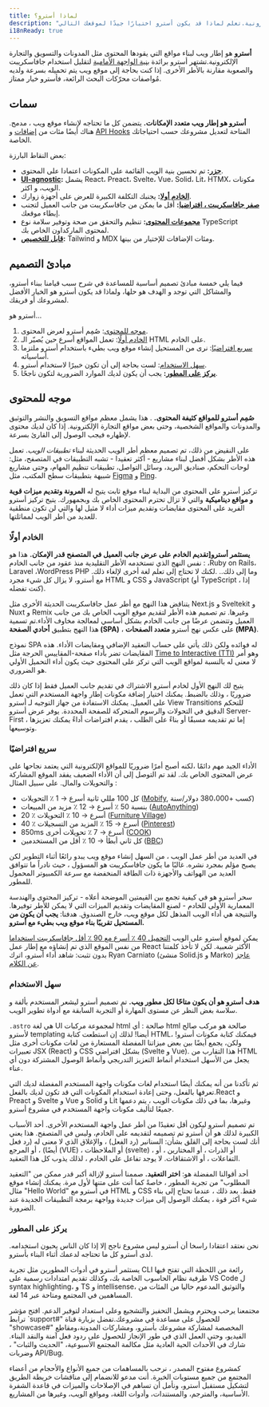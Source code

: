 ```yaml
---
title: لماذا أسترو؟
description: "أسترو هو إطار الويب لبناء مواقع الويب التي تعتمد على المحتوى مثل المدونات والتسويق والتجارة الإلكترونية.تعلم لماذا قد يكون أسترو اختيارًا جيدًا لموقعك التالي."
i18nReady: true
---
```


**أسترو** هو إطار ويب لبناء مواقع التي يقودها المحتوى مثل المدونات والتسويق والتجارة الإلكترونية.تشتهر أسترو برائدة [بنية الواجهة الأمامية](/ar/concepts/islands/) لتقليل استخدام جافاسكريبت والصعوبة مقارنة بالأطر الأخرى. إذا كنت بحاجة إلى موقع ويب يتم تحميله بسرعة ولديه مُواصفات محرّكات البحث الرائعة، فأسترو خيار ممتاز.

## سمات

**أسترو هو إطار ويب متعدد الإمكانات.** يتضمن كل ما تحتاجه لإنشاء موقع ويب ، مدمج.  هناك أيضًا مئات من [إضافات](https://astro.build/integrations/) و [API Hooks](/ar/reference/integrations-reference/) المتاحة لتعديل مشروعك حسب احتياجاتك الخاصة.

بعض النقاط البارزة:

- **[جزر](/ar/concepts/islands/):** تم تحسين بنية الويب القائمة على المكونات اعتمادا على المحتوى.
- **[UI-agnostic](/ar/guides/framework-components/):** يشمل React، Preact، Svelte، Vue، Solid، Lit، HTMX، مكونات الويب، و اكثر.
- **[الخادم أولا](/ar/guides/on-demand-rendering/):** يجنبك التكلفة الكبيرة للعرض على أجهزة زوارك.
- **[صفر جافاسكريبت ، افتراضيا](/ar/basics/astro-components/):** أقل ما يمكن من جافاسكريبت من جانب العميل لتجنب إبطاء موقعك.
- **[مجموعات المحتوى](/ar/guides/content-collections/):** تنظيم والتحقق من صحة وتوفير سلامة نوع TypeScript لمحتوى الماركداون الخاص بك.
- **[قابل للتخصيص](/ar/guides/integrations-guide/):** Tailwind و MDX  ومئات الإضافات للإختيار من بينها.

## مبادئ التصميم

فيما يلي خمسة مبادئ تصميم أساسية للمساعدة في شرح سبب قيامنا ببناء أسترو، والمشاكل التي توجد و الهدف هو حلها، ولماذا قد يكون أسترو هو الخيار الأفضل لمشروعك أو فريقك.

أسترو هو...

1. [موجه للمحتوى](#موجه-للمحتوى): صُمِم أسترو لعرض المحتوى.
2. [الخادم أولًا](#الخادم-أولًا): تعمل المواقع أسرع حين يُصيّر الـ HTML على الخادم.
3. [سريع افتراضيًا](#سريع-افتراضيًا): نرى من المستحيل إنشاء موقع ويب بطيء باستخدام أسترو ملتزما أساسياته.
4. [سهل الاستخدام](#سهل-الاستخدام): لست بحاجة إلى أن تكون خبيرًا لاستخدام أسترو.
5. **[يركز  على المطور](#يركز-على-المطور):** يجب أن يكون لديك الموارد الضرورية لتكون ناجحًا.

## موجه للمحتوى

**صُمِم أسترو للمواقع كثيفة المحتوى.** . هذا يشمل معظم مواقع التسويق والنشر والتوثيق والمدونات والمواقع الشخصية، وحتى بعض مواقع التجارة الإلكترونية. إذا كان لديك محتوى لإظهاره فيجب الوصول إلى القارئ بسرعة.

على النقيض من ذلك، تم تصميم معظم أطر الويب الحديثة لبناء *تطبيقات الويب*. تعمل هذه الأطر بشكل أفضل لبناء مشاريع - أكثر تعقيدا - تشبه التطبيقات في المتصفح، مثل: لوحات التحكم، صناديق البريد، وسائل التواصل، تطبيقات تنظيم المهام، وحتى مشاريع شبيهة بتطبيقات سطح المكتب، مثل [Figma](https://figma.com/) و [Ping](https://ping.gg/).

 تركيز أسترو على المحتوى من البداية لبناء موقع ثابت يتيح له **المرونة وتقديم ميزات قوية و مواقع ديناميكية** والتي لا تزال تحترم المحتوى الخاص بك وبجمهورك. يتيح تركيز أسترو الفريد على المحتوى مقايضات وتقديم ميزات أداء لا مثيل لها والتي لن تكون منطقية للعديد من أطر الويب لمماثلتها.

### الخادم أولًا

**يستثمر أسترو[تقديم الخادم على عرض جانب العميل في المتصفح قدر الإمكان.** هذا هو نفس النهج الذي تستخدمه الأطر التقليدية منذ عقود من جانب الخادم :  ،Ruby on Rails، Laravel ،WordPress PHP  وما إلى ذلك.. .لكنك لا تحتاج إلى تعلم لغة أخرى لإلغاء ذلك. مع أسترو، لا يزال كل شيء مجرد HTML و CSS و JavaScript (أو TypeScript ، إذا كنت تفضله).

يتناقض هذا النهج مع أطر عمل جافاسكريبت الحديثة الأخرى مثل Next.js و Sveltekit و Nuxt و Remix وغيرها. تم تصميم هذه الأطر لتقديم موقع الويب الخاص بك من جانب العميل وتتضمن عرضًا من جانب الخادم بشكل أساسي لمعالجة مخاوف الأداء.تم تسمية هذا النهج بتطبيق **أحادي الصفحة (SPA)** ، على عكس نهج أسترو **متعدد الصفحات (MPA)**.

نموذج SPA له فوائده ولكن ذلك يأتي على حساب التعقيد الإضافي ومقايضات الأداء. هذه المقايضات تضر بأداء صفحة-المقاييس الحرجة مثل [Time to Interactive (TTI)](https://web.dev/interactive/) وهو أمر لا معنى له بالنسبة لمواقع الويب التي تركز على المحتوى حيث يكون أداء التحميل الأولي هو الضروري.

يتيح لك النهج الأول لخادم أسترو الاشتراك في تقديم جانب العميل فقط إذا كان ذلك ضروريًا ، وذلك بالضبط. يمكنك اختيار إضافة مكونات إطار واجهة المستخدم التي تعمل على العميل. يمكنك الاستفادة من جهاز التوجيه لـ أسترو View Transitions للتحكم الدقيق في التحولات والرسوم المتحركة للصفحة المحددة. يوفر عرض أسترو Server-First ، إما تم تقديمه مسبقًا أو بناءً على الطلب ، يقدم افتراضات أداءً يمكنك تعزيزها وتوسيعها.

### سريع افتراضيًا

الأداء الجيد مهم دائمًا ،لكنه أصبح أمرًا ضروريًا للمواقع الإلكترونية التي يعتمد نجاحها على عرض المحتوى الخاص بك. لقد تم التوصل إلى أن الأداء الضعيف  يفقد الموقع المشاركة والتحويلات والمال. على سبيل المثال :

- كل 100 مللي ثانية أسرع → 1 ٪ التحويلات ([Mobify](https://web.dev/why-speed-matters/), كسب +380،000 دولار/سنة)
- بنسبة 50 ٪ أسرع → 12 ٪  مزيد من المبيعات ([AutoAnything](https://www.digitalcommerce360.com/2010/08/19/web-accelerator-revs-conversion-and-sales-autoanything/))
- 20 ٪ أسرع → 10 ٪ التحويلات ([Furniture Village](https://www.thinkwithgoogle.com/intl/en-gb/marketing-strategies/app-and-mobile/furniture-village-and-greenlight-slash-page-load-times-boosting-user-experience/))
- 40 ٪ أسرع → 15 ٪ المزيد من التسجيلات ([Pinterest](https://medium.com/pinterest-engineering/driving-user-growth-with-performance-improvements-cfc50dafadd7))
- 850ms أسرع → 7 ٪ تحويلات أخرى ([COOK](https://web.dev/why-speed-matters/))
- كل ثاني أبطأ → 10 ٪ أقل من المستخدمين ([BBC](https://www.creativebloq.com/features/how-the-bbc-builds-websites-that-scale))

في العديد من أطر عمل الويب ، من السهل إنشاء موقع ويب يبدو رائعًا أثناء التطوير لكن يصبح مؤلم بمجرد نشره. غالبًا ما يكون جافاسكريبت هو المسؤول ، حيث نادراً ما تتوافق العديد من الهواتف والأجهزة ذات الطاقة المنخفضة مع سرعة الكمبيوتر المحمول للمطور.

سحر أسترو هو في كيفية تجمع بين القيمتين الموضحة أعلاه - تركيز المحتوى والهندسة المعمارية الأولى للخادم - لصنع المقايضات وتقديم الميزات التي لا يمكن للأطر توفيرها. والنتيجة هي أداء الويب المذهل لكل موقع ويب، خارج الصندوق. هدفنا: **يجب أن يكون من المستحيل تقريبًا بناء موقع ويب بطيء مع أسترو.**

 يمكن لموقع أسترو على الويب [التحميل 40 ٪ أسرع مع 90 ٪ أقل جافاسكريبت استخداما](https://twitter.com/t3dotgg/status/1437195415439360003) من نفس الموقع الذي تم إنشاؤه مع إطار عمل React الأكثر شعبية. لكن لا تأخذ كلمتنا بدون تثبت: شاهد أداء أسترو، اترك Ryan Carniato (منشئ Solid.js و Marko) [عاجز عن الكلام](https://youtu.be/2ZEMb_H-LYE?t=8163).


### سهل الاستخدام

**هدف أسترو هو أن يكون متاحًا لكل مطور ويب.** تم تصميم أسترو ليشعر المستخدم بألفة و سلاسة بغض النظر عن مستوى المهارة أو التجربة السابقة مع أدواة تطوير الويب. 

`.astro`  هي لغة UI لمجموعة مركبات   html صالحة : أي html صالحة هو مركب صالح لأسترو templating أيضا! لذلك إن استطعت كتابة HTML، فيمكنك كتابة مكونات أسترو! ولكن، يجمع أيضًا بين بعض ميزاتنا المفضلة المستعارة من لغات مكونات أخرى مثل تعبيرات JSX (React) و CSS بشكل افتراضي (Svelte و Vue). هذا التقارب من HTML يجعل من الأسهل استخدام أنماط التعزيز التدريجي وأنماط الوصول المشتركة دون أي عناء.

ثم تأكدنا من أنه يمكنك أيضًا استخدام لغات مكونات واجهة المستخدم المفضلة لديك التي تعرفها بالفعل، وحتى إعادة استخدام المكونات التي قد تكون لديك بالفعل.React و Preact و Svelte و Vue و Solid و Lit وغيرها، بما في ذلك مكونات الويب ، يتم دعمها جميعًا لتأليف مكونات واجهة المستخدم في مشروع أسترو.

تم تصميم أسترو ليكون أقل تعقيدًا من أطر عمل واجهة المستخدم الأخرى. أحد الأسباب الكبيرة لذلك هو أن أسترو تم تصميمه لتقديمه على الخادم، وليس في المتصفح. هذا يعني أنك لست بحاجة إلى القلق بشأن: السنانير (رد الفعل) ، والإغلاق الذي لا معنى له (رد فعل أيضًا) ، أو المرجع (VUE) ، أو الملاحظات (svelte) ، أو الذرات ، أو المختارين ، أو التفاعلات ، أو الاشتقاقات. لا يوجد تفاعل على الخادم ، لذلك يذوب كل هذا التعقيد.

أحد أقوالنا المفضلة هو: **اختر التعقيد.** صممنا أسترو لإزالة أكبر قدر ممكن من "التعقيد المطلوب" من تجربة المطور ، خاصةً كما أنت على متنها لأول مرة. يمكنك إنشاء موقع مثال "Hello World" في أسترو مع HTML و CSS فقط. بعد ذلك ، عندما تحتاج إلى بناء شيء أكثر قوة ، يمكنك الوصول إلى ميزات جديدة وواجهة برمجة التطبيقات الجديدة عند الضرورة.

### يركز على المطور

نحن نعتقد اعتقادا راسخا أن أسترو ليس مشروع ناجح  إلا إذا كان الناس يحبون استخدامه. لدى أسترو كل ما تحتاجه لدعمك أثناء البناء بأسترو.

يستثمر أسترو في أدوات المطورين مثل تجربة CLI رائعة من اللحظة التي تفتح فيها طرفية نظام الحاسوب الخاصة بك، وكذلك تقديم امتدادات رسمية على VS Code ل syntax highlighting، و TS و intellisense، والتوثيق المدعوم حاليا من المئات من المساهمين في المجتمع ومتاحة عبر 14 لغة.

مجتمعنا يرحب ويحترم ويشمل التحفيز والتشجيع وعلى استعداد لتوفير الدعم. افتح مؤشر ترابط `support#" للحصول على مساعدة في مشروعك.تفضل بزيارة قناة "showcase#" المخصصة لمشاركة مشروعك بأسترو، ومشاركات المدونة،ومقاطع الفيديو، وحتى العمل الذي في طور الإنجاز للحصول على ردود فعل آمنة والنقد البناء. شارك في الأحداث الحية العادية مثل مكالمة المجتمع الأسبوعية، "الحديث والثبات" ، وضربات API/Bug.

كمشروع مفتوح المصدر ، نرحب بالمساهمات من جميع الأنواع والأحجام من أعضاء المجتمع من جميع مستويات الخبرة. أنت مدعو للانضمام إلى مناقشات خريطة الطريق لتشكيل مستقبل أسترو، ونأمل أن تساهم في الإصلاحات والميزات في قاعدة الشفرة الأساسية، والمترجم، والمستندات، وأدوات اللغة، ومواقع الويب، وغيرها من المشاريع.
